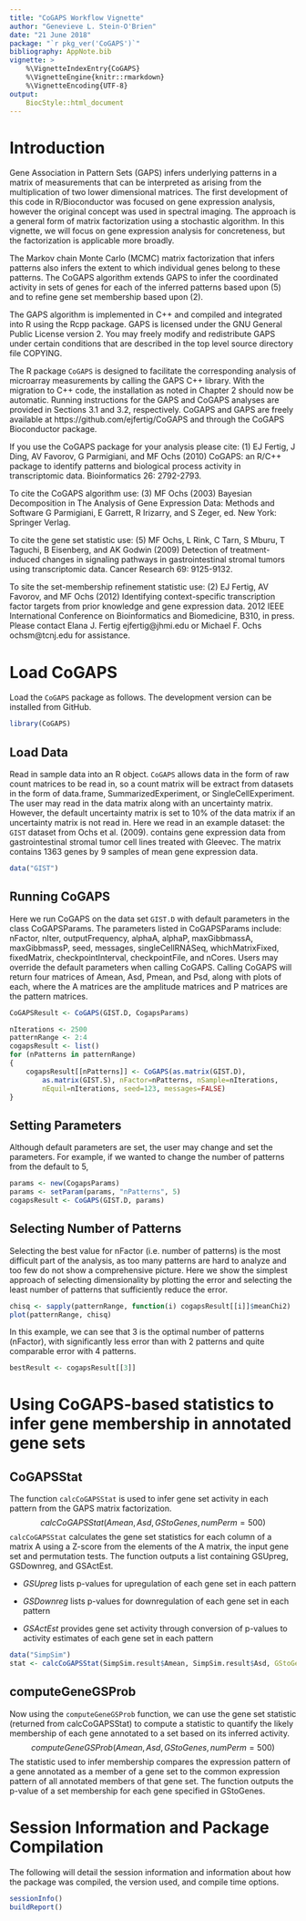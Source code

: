 ```yaml
---
title: "CoGAPS Workflow Vignette"
author: "Genevieve L. Stein-O'Brien"
date: "21 June 2018"
package: "`r pkg_ver('CoGAPS')`"
bibliography: AppNote.bib
vignette: >
    %\VignetteIndexEntry{CoGAPS}
    %\VignetteEngine{knitr::rmarkdown}
    %\VignetteEncoding{UTF-8}
output: 
    BiocStyle::html_document
---
```


# Introduction

Gene Association in Pattern Sets (GAPS) infers underlying patterns in a matrix of measurements that can
be interpreted as arising from the multiplication of two lower dimensional matrices. The first development of
this code in R/Bioconductor was focused on gene expression analysis, however the original concept was used
in spectral imaging. The approach is a general form of matrix factorization using a stochastic algorithm. In
this vignette, we will focus on gene expression analysis for concreteness, but the factorization is applicable
more broadly.

  The Markov chain Monte Carlo (MCMC) matrix factorization that infers patterns also infers the extent
to which individual genes belong to these patterns. The CoGAPS algorithm extends GAPS to infer the
coordinated activity in sets of genes for each of the inferred patterns based upon (5) and to refine gene set
membership based upon (2).

  The GAPS algorithm is implemented in C++ and compiled and integrated into R using the Rcpp package.
GAPS is licensed under the GNU General Public License version 2. You may freely modify and redistribute
GAPS under certain conditions that are described in the top level source directory file COPYING.

  The R package `CoGAPS` is designed to facilitate the corresponding analysis of microarray measurements
by calling the GAPS C++ library. With the migration to C++ code, the installation as noted in Chapter 2
should now be automatic. Running instructions for the GAPS and CoGAPS analyses are provided in Sections
3.1 and 3.2, respectively. CoGAPS and GAPS are freely available at https://github.com/ejfertig/CoGAPS
and through the CoGAPS Bioconductor package.

  If you use the CoGAPS package for your analysis please cite: (1) EJ Fertig, J Ding, AV Favorov, G
Parmigiani, and MF Ochs (2010) CoGAPS: an R/C++ package to identify patterns and biological process
activity in transcriptomic data. Bioinformatics 26: 2792-2793.

  To cite the CoGAPS algorithm use: (3) MF Ochs (2003) Bayesian Decomposition in The Analysis of
Gene Expression Data: Methods and Software G Parmigiani, E Garrett, R Irizarry, and S Zeger, ed. New
York: Springer Verlag.

  To cite the gene set statistic use: (5) MF Ochs, L Rink, C Tarn, S Mburu, T Taguchi, B Eisenberg, and
AK Godwin (2009) Detection of treatment-induced changes in signaling pathways in gastrointestinal stromal
tumors using transcriptomic data. Cancer Research 69: 9125-9132.

  To site the set-membership refinement statistic use: (2) EJ Fertig, AV Favorov, and MF Ochs (2012)
Identifying context-specific transcription factor targets from prior knowledge and gene expression data. 2012
IEEE International Conference on Bioinformatics and Biomedicine, B310, in press.
Please contact Elana J. Fertig ejfertig@jhmi.edu or Michael F. Ochs ochsm@tcnj.edu for assistance.

# Load CoGAPS
Load the `CoGAPS` package as follows. The development version can be installed from GitHub. 

```r
library(CoGAPS)
```

## Load Data
Read in sample data into an R object. `CoGAPS` allows data in the form of raw count matrices to be read in, so a count matrix will be extract from datasets in the form of data.frame, SummarizedExperiment, or SingleCellExperiment.
The user may read in the data matrix along with an uncertainty matrix. However, the default uncertainty matrix is set to 10% of the data matrix if an uncertainty matrix is not read in. 
Here we read in an example dataset: the `GIST` dataset from Ochs et al. (2009). contains gene expression data from gastrointestinal stromal tumor cell lines treated with Gleevec. The matrix contains 1363 genes by 9 samples of mean gene expression data. 
```r
data("GIST")
```

## Running CoGAPS
Here we run CoGAPS on the data set `GIST.D` with default parameters in the class CoGAPSParams. The parameters listed in CoGAPSParams include: nFactor, nIter, outputFrequency, alphaA, alphaP, maxGibbmassA, maxGibbmassP, seed, messages, singleCellRNASeq, whichMatrixFixed, fixedMatrix, checkpointInterval, checkpointFile, and nCores. Users may override the default parameters when calling CoGAPS.
Calling CoGAPS will return four matrices of Amean, Asd, Pmean, and Psd, along with plots of each, where the A matrices are the amplitude matrices and P matrices are the pattern matrices. 

```r
CoGAPSResult <- CoGAPS(GIST.D, CogapsParams)

nIterations <- 2500
patternRange <- 2:4
cogapsResult <- list()
for (nPatterns in patternRange)
{
    cogapsResult[[nPatterns]] <- CoGAPS(as.matrix(GIST.D),
        as.matrix(GIST.S), nFactor=nPatterns, nSample=nIterations,
        nEquil=nIterations, seed=123, messages=FALSE)
}
```

## Setting Parameters
Although default parameters are set, the user may change and set the parameters. 
For example, if we wanted to change the number of patterns from the default to 5,
```r
params <- new(CogapsParams)
params <- setParam(params, "nPatterns", 5)
cogapsResult <- CoGAPS(GIST.D, params)

```

## Selecting Number of Patterns
Selecting the best value for nFactor (i.e. number of patterns) is the most difficult part of the analysis, as too many patterns are hard to analyze and too few do not show a comprehensive picture. 
Here we show the simplest approach of selecting dimensionality by plotting the error and selecting the least number of patterns that sufficiently reduce the error.

```r
chisq <- sapply(patternRange, function(i) cogapsResult[[i]]$meanChi2)
plot(patternRange, chisq)
```
In this example, we can see that 3 is the optimal number of patterns (nFactor), with significantly less error than with 2 patterns and quite comparable error with 4 patterns.
```r
bestResult <- cogapsResult[[3]]
```

# Using CoGAPS-based statistics to infer gene membership in annotated gene sets

## CoGAPSStat
The function `calcCoGAPSStat` is used to infer gene set activity in each pattern from the GAPS matrix factorization.
$$ calcCoGAPSStat(Amean, Asd, GStoGenes, numPerm=500) $$
`calcCoGAPSStat` calculates the gene set statistics for each column of a matrix A using a Z-score from the elements of the A matrix, the input gene set and permutation tests. The function outputs a list containing GSUpreg, GSDownreg, and GSActEst. 

* *GSUpreg* lists p-values for upregulation of each gene set in each pattern

* *GSDownreg* lists p-values for downregulation of each gene set in each pattern

* *GSActEst* provides gene set activity through conversion of p-values to activity estimates of each gene set in each pattern

```r
data("SimpSim")
stat <- calcCoGAPSStat(SimpSim.result$Amean, SimpSim.result$Asd, GStoGenes=GSets, numPerm=500)
```

## computeGeneGSProb
Now using the `computeGeneGSProb` function, we can use the gene set statistic (returned from calcCoGAPSStat) to compute a statistic to quantify the likely membership of each gene annotated to a set based on its inferred activity. 
$$ computeGeneGSProb(Amean, Asd, GStoGenes, numPerm=500) $$
The statistic used to infer membership compares the expression pattern of a gene annotated as a member of a gene set to the common expression pattern of all annotated members of that gene set. The function outputs the p-value of a set membership for each gene specified in GStoGenes. 


# Session Information and Package Compilation
The following will detail the session information and information about how the package was compiled, the version used, and compile time options.
```r
sessionInfo()
buildReport()
```
